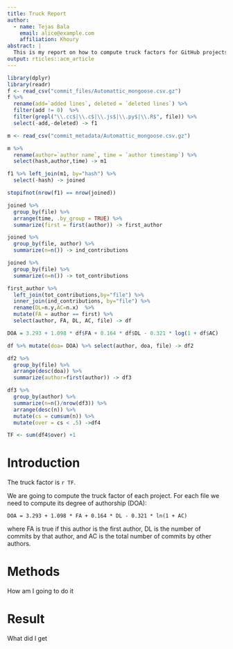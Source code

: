 ```yaml
---
title: Truck Report
author:
  - name: Tejas Bala
    email: alice@example.com
    affiliation: Khoury
abstract: |
  This is my report on how to compute truck factors for GitHub projects.
output: rticles::acm_article
---
```


```r
library(dplyr)
library(readr)
f <- read_csv("commit_files/Automattic_mongoose.csv.gz")
f %>%
  rename(add=`added lines`, deleted = `deleted lines`) %>%
  filter(add != 0)  %>%
  filter(grepl("\\.cc$|\\.c$|\\.js$|\\.py$|\\.R$", file)) %>%
  select(-add,-deleted) -> f1

m <- read_csv("commit_metadata/Automattic_mongoose.csv.gz")

m %>%
  rename(author=`author name`, time = `author timestamp`) %>%
  select(hash,author,time) -> m1

f1 %>% left_join(m1, by="hash") %>%
  select(-hash) -> joined

stopifnot(nrow(f1) == nrow(joined))

joined %>%
  group_by(file) %>%
  arrange(time, .by_group = TRUE) %>%
  summarize(first = first(author)) -> first_author

joined %>%
  group_by(file, author) %>%
  summarize(n=n()) -> ind_contributions

joined %>%
  group_by(file) %>%
  summarize(n=n()) -> tot_contributions

first_author %>%
  left_join(tot_contributions,by="file") %>%
  inner_join(ind_contributions, by="file") %>%
  rename(DL=n.y,AC=n.x)  %>% 
  mutate(FA = author == first) %>%
  select(author, FA, DL, AC, file) -> df

DOA = 3.293 + 1.098 * df$FA + 0.164 * df$DL - 0.321 * log(1 + df$AC)

df %>% mutate(doa= DOA) %>% select(author, doa, file) -> df2

df2 %>%
  group_by(file) %>%
  arrange(desc(doa)) %>%
  summarize(author=first(author)) -> df3

df3 %>%
  group_by(author) %>%
  summarize(n=n()/nrow(df3)) %>%
  arrange(desc(n)) %>%
  mutate(cs = cumsum(n)) %>%
  mutate(over = cs < .5) ->df4

TF <- sum(df4$over) +1

```

# Introduction 

The truck factor is `r TF`.

We are going to compute the truck factor of each project. For each file we need to compute its degree of authorship (DOA):

```
DOA = 3.293 + 1.098 * FA + 0.164 * DL - 0.321 * ln(1 + AC)
```
where FA is true if this author is the first author, DL is the number of commits by that author, and AC is the total number of commits by other authors.

# Methods

How am I going to do it

# Result

What did I get
